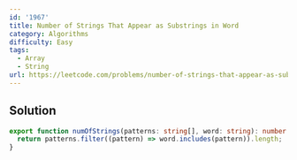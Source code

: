 ```yaml
---
id: '1967'
title: Number of Strings That Appear as Substrings in Word
category: Algorithms
difficulty: Easy
tags:
  - Array
  - String
url: https://leetcode.com/problems/number-of-strings-that-appear-as-substrings-in-word
---
```


## Solution

```typescript showLineNumbers
export function numOfStrings(patterns: string[], word: string): number {
  return patterns.filter((pattern) => word.includes(pattern)).length;
}
```
